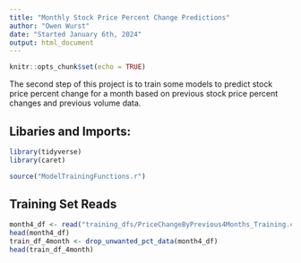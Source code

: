 ```yaml
---
title: "Monthly Stock Price Percent Change Predictions"
author: "Owen Wurst"
date: "Started January 6th, 2024"
output: html_document
---
```


```r
knitr::opts_chunk$set(echo = TRUE)
```

The second step of this project is to train some models to predict stock price percent change for a month based on previous stock price percent changes and previous volume data.

## Libaries and Imports:
```r
library(tidyverse)
library(caret)

source("ModelTrainingFunctions.r")
```
## Training Set Reads
```r
month4_df <- read("training_dfs/PriceChangeByPrevious4Months_Training.csv")
head(month4_df)
train_df_4month <- drop_unwanted_pct_data(month4_df)
head(train_df_4month)

```


